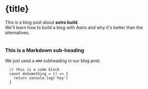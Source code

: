 
<ArticleHead title={title} description={description} date={date}/>

# {title}

<div>
  This is a blog post about <strong>astro build</strong>. <br />
  We'll learn how to build a blog with Astro and why it's better than the alternatives.
</div>

<br />

### This is a Markdown sub-heading

We just used a `###` subheading in our blog post.

```
  // this is a code block
  const doSomething = () => {
    return console.log('hey')
  }
```
